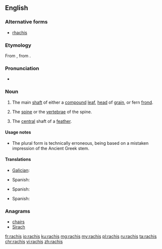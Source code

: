 ==English==
{{wikipedia}}

===Alternative forms===
* [[rhachis]]

===Etymology===
From {{etyl|NL.|en}}, from {{etyl|grc|en}} {{term|ῥάχις||spine, ridge|lang=grc}}.

===Pronunciation===
* {{a|UK|US}} {{IPA|/ˈɹeɪkɪs/}}

===Noun===
{{en-noun|rachises|pl2=rachides}}

# {{context|botany|lang=en}} The main [[shaft]] of either a [[compound]] [[leaf]], [[head]] of [[grain]], or fern [[frond]].
# {{context|zoology|anatomy|lang=en}} The [[spine]] or the [[vertebrae]] of the spine.
# {{context|ornithology|lang=en}} The [[central]] shaft of a [[feather]].

====Usage notes====
* The plural form {{term|rachides}} is technically erroneous, being based on a mistaken impression of the Ancient Greek stem.

====Translations====
{{trans-top|main shaft of a compound leaf or head of grain}}
* [[Galician]]: {{t+|gl|raque|m}}
{{trans-mid}}
* Spanish: {{t+|es|raquis|m}}
{{trans-bottom}}

{{trans-top|spine}}
* Spanish: {{t+|es|raquis|m}}
{{trans-mid}}
{{trans-bottom}}

{{trans-top|central shaft of a feather}}
* Spanish: {{t+|es|raquis|m}}
{{trans-mid}}
{{trans-bottom}}

===Anagrams===
* [[chairs#English|chairs]]
* [[Sirach#English|Sirach]]

[[fr:rachis]]
[[io:rachis]]
[[ku:rachis]]
[[mg:rachis]]
[[my:rachis]]
[[pl:rachis]]
[[ru:rachis]]
[[ta:rachis]]
[[chr:rachis]]
[[vi:rachis]]
[[zh:rachis]]